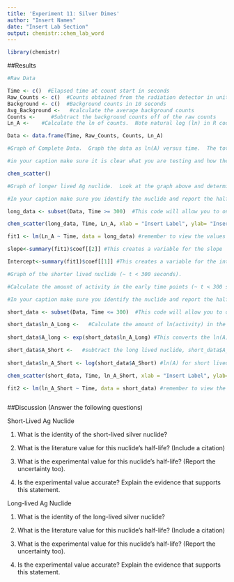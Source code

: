 ```yaml
---
title: 'Experiment 11: Silver Dimes'
author: "Insert Names"
date: "Insert Lab Section"
output: chemistr::chem_lab_word
---
```


```r
library(chemistr)
```   

##Results

```r
#Raw Data 

Time <- c()  #Elapsed time at count start in seconds
Raw_Counts <- c()  #Counts obtained from the radiation detector in units of decays per 10 seconds
Background <- c()  #Background counts in 10 seconds
Avg_Background <-   #calculate the average background counts
Counts <-     #Subtract the background counts off of the raw counts
Ln_A <-    #Calculate the ln of counts.  Note natural log (ln) in R code is log().

Data <- data.frame(Time, Raw_Counts, Counts, Ln_A)
```

```r
#Graph of Complete Data.  Graph the data as ln(A) versus time.  The total counts will be from both nuclides.  Therefore it will be necessary to interpret the data for each individual nuclide. You should notice that the plot has two regions of linearity to it - one for each nuclide.  Therefore it does not make sense to fit the data to a straight line yet (aka in the chem_scatter function, include reg_line = FALSE)

#in your caption make sure it is clear what you are testing and how the data was obtained.  Also include why the graph is ln(A) versus time and not A vs time or 1/[A] vs time.  What does this tell us about the kinetics of nuclide decay?

chem_scatter()

```

```r
#Graph of longer lived Ag nuclide.  Look at the graph above and determine where the longer lived nuclide (end of your graph) is no longer linear. This should be around 300 seconds.  The best fit line will extrapolate back the activity in the earlier data points that are due to the longer lived Ag nuclide.

#In your caption make sure you identify the nuclide and report the half-life +/- the standard error (aka uncertainty) of this nucloetide based off of the graphical fit to the data.

long_data <- subset(Data, Time >= 300)  #This code will allow you to only select a subset of your values in Table 1.  This is important in making sure you are trying to fit only the longer lived nuclide data.

chem_scatter(long_data, Time, Ln_A, xlab = "Insert Label", ylab= "Insert Label")

fit1 <- lm(Ln_A ~ Time, data = long_data) #remember to view the values from this, you must type summary(fit1) into the console.

slope<-summary(fit1)$coef[[2]] #This creates a variable for the slope

Intercept<-summary(fit1)$coef[[1]] #This creates a variable for the intercept
```

```r
#Graph of the shorter lived nuclide (~ t < 300 seconds).

#Calculate the amount of activity in the early time points (~ t < 300 seconds) that is due to the longer lived nuclide. This is done by fiting these time points into the best fit line of the graph above.

#In your caption make sure you identify the nuclide and report the half-life +/- the standard error (aka uncertainty) of this nucloetide based off of the graphical fit to the data.

short_data <- subset(Data, Time <= 300)  #This code will allow you to only select a subset of your values in Table 1.  This is important in making sure you are trying to fit only the shorter lived nuclide data.

short_data$ln_A_Long <-   #Calculate the amount of ln(activity) in the early time points (~ t < 300 seconds) that is due to the longer lived nuclide. This is done by fiting these time points into the best fit line of the graph above.  Example: short_data$Time*Slope+Intercept would give you the the natural log of the counts due to isoptope B.  The format data_frame$New_variable is a way to add a column to a data frame.  It is also a way to reference a column in a data frame if you haven't specified it separately.
  
short_data$A_long <- exp(short_data$ln_A_Long) #This converts the ln(A) back into counts due to the long-lived nuclide.

short_data$A_Short <-   #subtract the long lived nuclide, short_data$A_long from the total Counts (variable for this is short_data$Counts) to get the counts due to the shorter half-life.
  
short_data$ln_A_Short <- log(short_data$A_Short) #ln(A) for short lived nuclide

chem_scatter(short_data, Time, ln_A_Short, xlab = "Insert Label", ylab= "Insert Label")

fit2 <- lm(ln_A_Short ~ Time, data = short_data) #remember to view the values from this, you must type summary(fit2) into the console.



```


##Discussion (Answer the following questions)

Short-Lived Ag Nuclide

1. What is the identity of the short-lived silver nuclide? 




2. What is the literature value for this nuclide's half-life? (Include a citation) 




3. What is the experimental value for this nuclide's half-life? (Report the uncertainty too).




4. Is the experimental value accurate?  Explain the evidence that supports this statement.



Long-lived Ag Nuclide

1. What is the identity of the long-lived silver nuclide? 




2. What is the literature value for this nuclide's half-life? (Include a citation) 



3. What is the experimental value for this nuclide's half-life? (Report the uncertainty too).





4. Is the experimental value accurate?   Explain the evidence that supports this statement.

